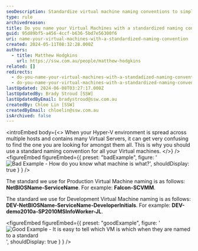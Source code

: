 ```yaml
---
seoDescription: Standardize virtual machine naming conventions to simplify identification and management across multiple hosts and environments.
type: rule
archivedreason:
title: Do you name your Virtual Machines with a standardized naming convention?
guid: 95d89bf5-a456-4ccf-b636-5bd7e56300f6
uri: name-your-virtual-machines-with-a-standardized-naming-convention
created: 2024-05-11T08:32:28.000Z
authors:
  - title: Matthew Hodgkins
    url: https://ssw.com.au/people/matthew-hodgkins
related: []
redirects:
  - do-you-name-your-virtual-machines-with-a-standadized-naming-convention
  - do-you-name-your-virtual-machines-with-a-standardized-naming-convention
lastUpdated: 2024-06-08T03:27:17.000Z
lastUpdatedBy: Brady Stroud [SSW]
lastUpdatedByEmail: bradystroud@ssw.com.au
createdBy: Chloe Lin [SSW]
createdByEmail: chloelin@ssw.com.au
isArchived: false
---
```


<introEmbed
  body={<>
When your Hyper-V environment is spread across multiple hosts and contains many Virtual Servers, it can get very confusing to find the one you are looking for amongst them all. This is why you should use a standard naming convention for all your Virtual machines.
  </>}
/>
<figureEmbed figureEmbed={{
  preset: "badExample",
  figure: '![Bad Example - How do you know what machine is what?](/uploads/rules/name-your-virtual-machines-with-a-standardized-naming-convention/naming-badexample.jpg)',
  shouldDisplay: true
} } />


The standard we use for Production Virtual Machine naming is as follows: **NetBIOSName-ServiceName**.
For example: **Falcon-SCVMM**.

The standard we use for Development Virtual Machine naming is as follows: **DEV-NetBIOSName-ServiceName-DeveloperInitials**.
For example: **DEV-demo2010a-SP2010MSInfoWorker-JL**.

<figureEmbed figureEmbed={{
  preset: "goodExample",
  figure: '![Good Example - It is easy to tell which VM is which when they are named to a standard](/uploads/rules/name-your-virtual-machines-with-a-standardized-naming-convention/naming-goodexample.jpg)',
  shouldDisplay: true
} } />
